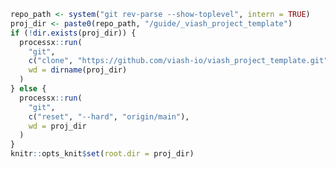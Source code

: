 
```r
repo_path <- system("git rev-parse --show-toplevel", intern = TRUE)
proj_dir <- paste0(repo_path, "/guide/_viash_project_template")
if (!dir.exists(proj_dir)) {
  processx::run(
    "git",
    c("clone", "https://github.com/viash-io/viash_project_template.git", basename(proj_dir)),
    wd = dirname(proj_dir)
  )
} else {
  processx::run(
    "git", 
    c("reset", "--hard", "origin/main"),
    wd = proj_dir
  )
}
knitr::opts_knit$set(root.dir = proj_dir)
```